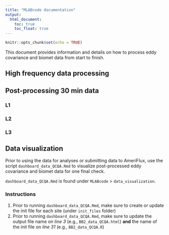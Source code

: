 ```yaml
---
title: "MLABcode documentation"
output:
  html_document:
    toc: true
    toc_float: true
---
```


```r
knitr::opts_chunk$set(echo = TRUE)
```
This document provides information and details on how to process eddy covariance and biomet data from start to finish.

## High frequency data processing 

## Post-processing 30 min data

### L1

### L2

### L3

## Data visualization 

Prior to using the data for analyses or submitting data to AmeriFlux, use the script `dashboard_data_QCQA.Rmd` to visualize post-processed eddy covariance and biomet data for one final check.

`dashboard_data_QCQA.Rmd` is found under `MLABcode` > `data_visualization`.

### Instructions
1) Prior to running `dashboard_data_QCQA.Rmd`, make sure to create or update the init file for each site (under `init_files` folder)  
2) Prior to running `dashboard_data_QCQA.Rmd`, make sure to update the output file name on _line 3_ (e.g., `BB2_data_QCQA.html`) **and** the name of the init file on _line 31_ (e.g., `BB2_data_QCQA.R`)  

